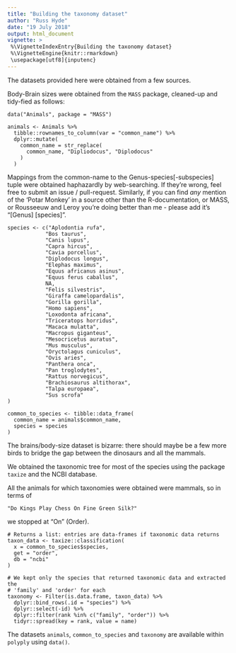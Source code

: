 ```yaml
---
title: "Building the taxonomy dataset"
author: "Russ Hyde"
date: "19 July 2018"
output: html_document
vignette: >
 %\VignetteIndexEntry{Building the taxonomy dataset}
 %\VignetteEngine{knitr::rmarkdown}
 \usepackage[utf8]{inputenc}
---
```


The datasets provided here were obtained from a few sources.

Body-Brain sizes were obtained from the `MASS` package, cleaned-up and
tidy-fied as follows:

~~~
data("Animals", package = "MASS")

animals <- Animals %>%
  tibble::rownames_to_column(var = "common_name") %>%
  dplyr::mutate(
    common_name = str_replace(
      common_name, "Dipliodocus", "Diplodocus"
    )
  )
~~~

Mappings from the common-name to the Genus-species[-subspecies] tuple were
obtained haphazardly by web-searching. If they're wrong, feel free to submit an
issue / pull-request. Similarly, if you can find _any_ mention of the 'Potar
Monkey' in a source other than the R-documentation, or MASS, or Rousseeuw and
Leroy you're doing better than me - please add it's "[Genus] [species]".

~~~
species <- c("Aplodontia rufa",
            "Bos taurus",
            "Canis lupus",
            "Capra hircus",
            "Cavia porcellus",
            "Diplodocus longus",
            "Elephas maximus",
            "Equus africanus asinus",
            "Equus ferus caballus",
            NA,
            "Felis silvestris",
            "Giraffa camelopardalis",
            "Gorilla gorilla",
            "Homo sapiens",
            "Loxodonta africana",
            "Triceratops horridus",
            "Macaca mulatta",
            "Macropus giganteus",
            "Mesocricetus auratus",
            "Mus musculus",
            "Oryctolagus cuniculus",
            "Ovis aries",
            "Panthera onca",
            "Pan troglodytes",
            "Rattus norvegicus",
            "Brachiosaurus altithorax",
            "Talpa europaea",
            "Sus scrofa"
)

common_to_species <- tibble::data_frame(
  common_name = animals$common_name,
  species = species
)
~~~

The brains/body-size dataset is bizarre: there should maybe be a few more birds
to bridge the gap between the dinosaurs and all the mammals.

We obtained the taxonomic tree for most of the species using the package
`taxize` and the NCBI database.

All the animals for which taxonomies were obtained were mammals, so in terms of

    "Do Kings Play Chess On Fine Green Silk?"

we stopped at "On" (Order).

~~~
# Returns a list: entries are data-frames if taxonomic data returns
taxon_data <- taxize::classification(
  x = common_to_species$species,
  get = "order",
  db = "ncbi"
)

# We kept only the species that returned taxonomic data and extracted the
# 'family' and 'order' for each
taxonomy <- Filter(is.data.frame, taxon_data) %>%
  dplyr::bind_rows(.id = "species") %>%
  dplyr::select(-id) %>%
  dplyr::filter(rank %in% c("family", "order")) %>%
  tidyr::spread(key = rank, value = name)
~~~

The datasets `animals`, `common_to_species` and `taxonomy` are available within
`polyply` using `data()`.
